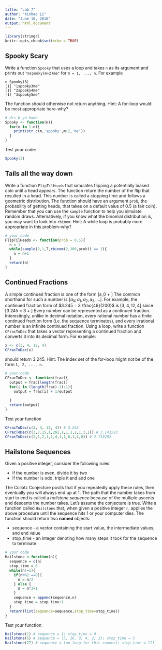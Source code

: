 ```yaml
---
title: "Lab 7"
author: "Xinhao Li"
date: "June 16, 2016"
output: html_document
---
```


```r
library(stringr)
knitr::opts_chunk$set(echo = TRUE)
```

## Spooky Scary
Write a function `Spooky` that uses a loop and takes `n` as its argument and prints out `"mspooky(m+2)me"` for `m = 1, ..., n`.  For example
```
> Spooky(3)
[1] "1spooky3me"
[1] "2spooky4me"
[1] "3spooky5me"
```
The function should otherwise not return anything.  Hint: A for-loop would be most appropriate here--why?
```r
# dis b yo kode
Spooky <- function(n){
  for(m in 1:n){
    print(str_c(m,'spooky',m+2,'me'))
  }
}
```
Test your code:
```r
Spooky(3)
```

## Tails all the way down
Write a function `FlipTilHeads` that simulates flipping a potentially biased coin until a head appears.  The function return the number of the flip that resulted in a head. This number is called a stopping time and follows a geometric distribution. The function should have an argument `prob`, the probability of getting heads, that takes on a default value of 0.5 (a fair coin). Remember that you can use the `sample` function to help you simulate random draws.  Alternatively, if you know what the binomial distribution is, you may want to look into `rbinom`.  Hint: A while loop is probably more appropriate in this problem--why?

```r
# your code
FlipTilHeads <- function(prob = 0.5){
  n = 1
  while(sample(2,1,T,rbinom(2,100,prob)) == 1){
    n = n+1
  }
  return(n)
}
```

## Continued Fractions

A simple continued fraction is one of the form \[a_0 + \dfrac{1}{a_1 + \dfrac{1}{a_2 + \dfrac{1}{a_3 + ...}}}\]
The common shorthand for such a number is $\left[a_0; a_1, a_2, a_3, ...\right]$.  For example, the continued fraction form of $3.245 = 3 \frac{49}{200}$ is $\left[3; 4, 12, 4\right]$ since \[3.245 = 3 + \dfrac{1}{4 + \dfrac{1}{12 + \dfrac{1}{4}}}\]  Every number can be represented as a continued fraction.  Interestingly, unlike in decimal notation, every rational number has a finite continued fraction form (i.e. the sequence terminates), and every irrational number is an infinite continued fraction.  Using a loop, write a function `CFracToDec` that takes a vector representing a continued fraction and converts it into its decimal form.  For example:
```r
x <- c(3, 4, 12, 4)
CFracToDec(x)
```
should return 3.245.  Hint: The index set of the for-loop might not be of the form `1, 2, ..., n`.

```r
# your code
CFracToDec <- function(frac){
  output = frac[length(frac)]
  for(i in (length(frac)-1):1){
    output = frac[i] + 1/output
    
  }
  return(output)
}
```
Test your function 
```r
CFracToDec(c(3, 4, 12, 4)) # 3.245
CFracToDec(c(3,7,15,1,292,1,1,1,2,1,3,1)) # 3.141593
CFracToDec(c(2,1,2,1,1,4,1,1,6,1,1,8)) # 2.718282
```

## Hailstone Sequences 
Given a positive integer, consider the following rules:

* If the number is even, divide it by two
* If the number is odd, triple it and add one

The Collatz Conjecture posits that if you repeatedly apply these rules, then eventually you will always end up at 1.  The path that the number takes from start to end is called a _hailstone sequence_ because of the multiple ascents and descents the number takes.  Let's assume the conjecture is true.  Write a function called `Hailstone` that, when given a positive integer `n`, applies the above procedure until the sequence hits 1 or your computer dies.  The function should return two __named__ objects:

* sequence - a vector containing the start value, the intermediate values, and end value
* stop_time - an integer denoting how many steps it took for the sequence to terminate

```r
# your code
Hailstone <-function(n){
  sequence = c(n)
  stop_time = 0
  while(n!=1){
    if(n%%2 ==0){
      n = n/2
    } else {
      n = n*3+1
    }
    sequence = append(sequence,n)
    stop_time = stop_time+1
  }
  return(list(sequence=sequence,stop_time=stop_time))
}
```
Test your function:
```r
Hailstone(1) # sequence = 1; stop_time = 0
Hailstone(5) # sequence = (5, 16, 8, 4, 2, 1); stop_time = 5
Hailstone(27) # sequence = too long for this comment; stop_time = 111
```

